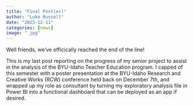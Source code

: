 ```yaml
---
title: "Final Post(er)"
author: "Luke Russell"
date: "2023-12-11"
categories: [news]
image: ".jpg"
---
```


Well friends, we've officically reached the end of the line! 

This is my last post reporting on the progress of my senior project to assist in the analysis of the BYU-Idaho Teacher Education program. I capped of this semester with a poster presentation at the BYU-Idaho Research and Creative Works (RCW) conference held back on December 7th, and wrapped up my role as consultant by turning my exploratory analysis file in Power BI into a functional dashboard that can be deployed as an app if desired. 

